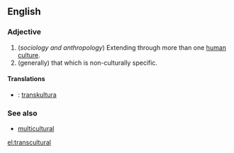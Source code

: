 ==English==

===Adjective===
{{head|en|adjective}}

# (''sociology and anthropology'') Extending through more than one [[human]] [[culture]].
# (generally) that which is non-culturally specific.

====Translations====
{{trans-top|extending through more than one human culture}}
{{trans-mid}}
{{trans-bottom}}

{{trans-top|that which is non-culturally specific}}
{{trans-mid}}
{{trans-bottom}}

{{checktrans-top}}
* {{ttbc|eo}}: [[transkultura]]
{{trans-mid}}
{{trans-bottom}}

===See also===
* [[multicultural]]

[[el:transcultural]]